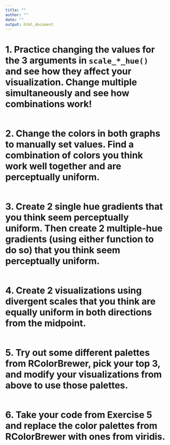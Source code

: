 ```yaml
---
title: ""
author: ""
date: ""
output: html_document
---
```


# 1. Practice changing the values for the 3 arguments in `scale_*_hue()` and see how they affect your visualization. Change multiple simultaneously and see how combinations work!

```r

```

# 2. Change the colors in both graphs to manually set values. Find a combination of colors you think work well together and are perceptually uniform.

```r

```

# 3. Create 2 single hue gradients that you think seem perceptually uniform. Then create 2 multiple-hue gradients (using either function to do so) that you think seem perceptually uniform.

```r

```

# 4. Create 2 visualizations using divergent scales that you think are equally uniform in both directions from the midpoint.

```r

```

# 5. Try out some different palettes from RColorBrewer, pick your top 3, and modify your visualizations from above to use those palettes.

```r

```

# 6. Take your code from Exercise 5 and replace the color palettes from RColorBrewer with ones from viridis.

```r

```


